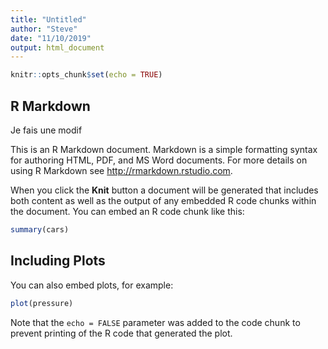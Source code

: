 ```yaml
---
title: "Untitled"
author: "Steve"
date: "11/10/2019"
output: html_document
---
```


```r
knitr::opts_chunk$set(echo = TRUE)
```

## R Markdown

Je fais une modif

This is an R Markdown document. Markdown is a simple formatting syntax for authoring HTML, PDF, and MS Word documents. For more details on using R Markdown see <http://rmarkdown.rstudio.com>.

When you click the **Knit** button a document will be generated that includes both content as well as the output of any embedded R code chunks within the document. You can embed an R code chunk like this:

```r
summary(cars)
```

## Including Plots

You can also embed plots, for example:

```r
plot(pressure)
```

Note that the `echo = FALSE` parameter was added to the code chunk to prevent printing of the R code that generated the plot.
